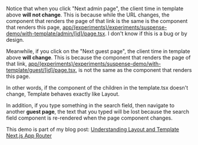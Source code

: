 Notice that when you click "Next admin page", the client time in template above **will not change**. This is because while the URL changes, the component that renders the page of that link is the same is the component that renders this page, [app/(experiments)/experiments/suspense-demo/with-template/admin/[id]/page.tsx](<https://github.com/nicnocquee/nico.fyi/blob/main/app/(experiments)/experiments/suspense-demo/with-template/admin/[id]/page.tsx>). I don't know if this is a bug or by design.

Meanwhile, if you click on the "Next guest page", the client time in template above **will change**. This is because the component that renders the page of that link, [app/(experiments)/experiments/suspense-demo/with-template/guest/[id]/page.tsx](<https://github.com/nicnocquee/nico.fyi/blob/main/app/(experiments)/experiments/suspense-demo/with-template/guest/[id]/page.tsx>), is not the same as the component that renders this page.

In other words, if the component of the children in the template.tsx doesn't change, Template behaves exactly like Layout.

In addition, if you type something in the search field, then navigate to another **guest page**, the text that you typed will be lost because the search field component is re-rendered when the page component changes.

This demo is part of my blog post: [Understanding Layout and Template Next.js App Router](/blog/understanding-layout-and-template-next-app-router)
